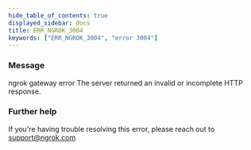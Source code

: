 ```yaml
---
hide_table_of_contents: true
displayed_sidebar: docs
title: ERR_NGROK_3004
keywords: ["ERR_NGROK_3004", "error 3004"]
---
```


### Message

ngrok gateway error
The server returned an invalid or incomplete HTTP response.

<ErrorDetails />

### Further help

If you're having trouble resolving this error, please reach out to [support@ngrok.com](mailto:support@ngrok.com?subject=Help%20with%20ERR_NGROK_3004)
